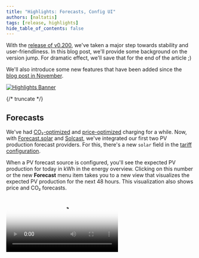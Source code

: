 ```yaml
---
title: "Highlights: Forecasts, Config UI"
authors: [naltatis]
tags: [release, highlights]
hide_table_of_contents: false
---
```



With the [release of v0.200](https://github.com/evcc-io/evcc/releases), we've taken a major step towards stability and user-friendliness.
In this blog post, we'll provide some background on the version jump.
For dramatic effect, we'll save that for the end of the article ;)

We'll also introduce some new features that have been added since the [blog post in November](/blog/2024/11/22/highlights-charts-stats).

[![Highlights Banner](forecasts-banner.webp)](/blog/2025/02/19/highlights-forecasts-config-ui)

{/* truncate */}

## Forecasts

We've had [CO₂-optimized](/docs/features/co2) and [price-optimized](/docs/features/dynamic-prices) charging for a while.
Now, with [Forecast.solar](https://forecast.solar) and [Solcast](https://solcast.com/free-rooftop-solar-forecasting), we've integrated our first two PV production forecast providers.
For this, there's a new `solar` field in the [tariff configuration](/docs/tariffs).

When a PV forecast source is configured, you'll see the expected PV production for today in kWh in the energy overview.
Clicking on this number or the new **Forecast** menu item takes you to a new view that visualizes the expected PV production for the next 48 hours.
This visualization also shows price and CO₂ forecasts.

<Video src={forecastsVideo} poster={forecastsPoster} />

Currently, only one PV forecast (corresponding to one roof surface) can be configured.
With the next release, we'll add the ability to combine forecasts.

PV forecast data doesn't yet influence charging planning but forms the foundation for future features and optimizations.

## Repeating Charging Plans

When evcc knows the vehicle's state of charge, several useful charging features become available.
The ability to establish a [minimum charge level](/docs/features/limits#minimum-charge) immediately after plugging in has been around for a while. Charging the vehicle efficiently and cleanly using a [charging plan](/docs/features/plans) (departure time and target charge level) is also a long-standing feature.

Almost as old is the desire for repeating charging plans.
That is, the ability to create weekday-dependent plans that don't require constant attention.
A big thank you goes to [@Maschga](https://github.com/Maschga), who tackled this major feature.
The result turned out really nice.

![Repeating Charging Plans](./repeating-plans.webp)

Plans can be deactivated when needed (e.g., during vacation).
Time zones, daylight saving time, and standard time are handled correctly 🤯.
Multiple repeating plans are possible, and for closely scheduled plans, the most relevant plan is selected with the planner's decision transparently visualized.

Learn more about this under [Charging Plans](/docs/features/plans#repeating-plans).

## Heat Pumps & SG-ready

The demand for heat pump support has come up regularly in recent months.
Until now, we deliberately focused on the electric vehicle use case to keep evcc focused and manageable.
Integration of heat generators was possible through methods like [relays, smart plugs](/docs/devices/smartswitches#heating) and the plugin interface ([example](https://github.com/naltatis/aton-ctrl)), and was being used.

Since January, we've offer an explicit model for heat pump control.
Many heat pumps support the SG-Ready model.
Using a switchable relay (e.g., Shelly), the heat pump can be instructed to increase operation during surplus or low-cost grid power.

<SgreadySvg alt="Diagram showing heat pump control via SG-Ready relay" style={{ maxWidth: '700px' }} />

Some heat pumps also support direct communication, e.g., over the network.
The list of these devices is still relatively short.
If you have such a heat pump and know how to control it, please open a [GitHub Issue](https://github.com/evcc-io/evcc/issues).

You can find more information about [heat pumps & electic heaters](/docs/devices/heating) in the documentation.

The integration of heat generators in the UI is functional but not yet perfect.
Topics like time-based metrics and better representation of the heat pump in the main overview are on our to-do list.

## Config UI: Setup via Browser

During evcc's development, keeping the interface as simple and clean as possible has always been important to us.
We regularly receive feedback that other household members (often non-nerds) quickly find their way around the interface.
This is a quality that's not always a given, especially in "classic" open-source projects, and something we're quite proud of.

An important factor is the strong unification and the underlying data model.
Once an inverter, vehicle, or wallbox is configured, the peculiarities of the devices are no longer relevant in the UI.

However, the biggest pain point for many users is actually reaching this "everything is set up" state.
Until now, this required using the command line and editing a YAML file.

We've been working for a long time to enable initial setup through the UI.
Over the past years and months, we've gradually added individual functions like creating vehicles, meters, inverters, tariffs, and more.
Necessary features like a log view and authentication system are now also on board.

With v0.200, we've added the "last big piece" towards setup via UI.
**Now charging points and wallboxes, the central components of evcc, can be created and modified through the UI.**
This brings us noticeably closer to a stable 1.0 release.

<Video src={configUiVideo} poster={configUiPoster} />

The configuration interface is still marked as an experimental feature 🧪.
Not all fields are in the right place, carry the correct descriptions, and are thoroughly tested.
We therefore very much look forward to your feedback, suggestions, and bug reports.

Advanced features, like creating custom devices and better diagnostic tools, are still on the agenda.
You can find more about the status and progress around this topic in the [Epic Issue](https://github.com/evcc-io/evcc/issues/6029).

### Try Config UI

If you want to try out the pure UI setup, you can **start evcc with an empty `evcc.yaml`**.
You'll get a welcome screen and can proceed with your configuration through the UI from there.
Experimental features must be activated in the UI for this.

## And Much More...

As usual in the highlights blog posts, this is just a small selection of all the topics being worked on.
Since the last post in November, [over 250 Pull Requests](https://github.com/evcc-io/evcc/pulls?q=is%3Apr+is%3Amerged) 🤯 have been developed, reviewed, and successfully merged.

You can find the complete list of topics in the [Release Notes](https://github.com/evcc-io/evcc/releases) on GitHub.

**Best regards**<br/>
The evcc Team<br/>
Michael, Andi & Uli